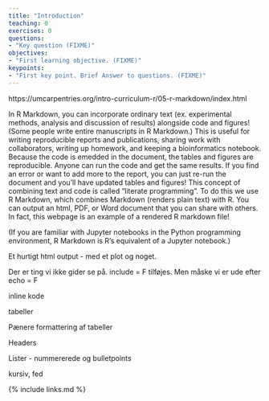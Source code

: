 ```yaml
---
title: "Introduction"
teaching: 0
exercises: 0
questions:
- "Key question (FIXME)"
objectives:
- "First learning objective. (FIXME)"
keypoints:
- "First key point. Brief Answer to questions. (FIXME)"
---
```


https://umcarpentries.org/intro-curriculum-r/05-r-markdown/index.html

In R Markdown, you can incorporate ordinary text (ex. experimental methods, analysis and discussion of results) alongside code and figures! (Some people write entire manuscripts in R Markdown.) This is useful for writing reproducible reports and publications, sharing work with collaborators, writing up homework, and keeping a bioinformatics notebook. Because the code is emedded in the document, the tables and figures are reproducible. Anyone can run the code and get the same results. If you find an error or want to add more to the report, you can just re-run the document and you’ll have updated tables and figures! This concept of combining text and code is called “literate programming”. To do this we use R Markdown, which combines Markdown (renders plain text) with R. You can output an html, PDF, or Word document that you can share with others. In fact, this webpage is an example of a rendered R markdown file!

(If you are familiar with Jupyter notebooks in the Python programming environment, R Markdown is R’s equivalent of a Jupyter notebook.)


Et hurtigt html output - med et plot og noget.

Der er ting vi ikke gider se på. include = F tilføjes.
Men måske vi er ude efter echo = F


inline kode

tabeller

Pænere formattering af tabeller

Headers 

Lister - nummererede og bulletpoints

kursiv, fed



{% include links.md %}